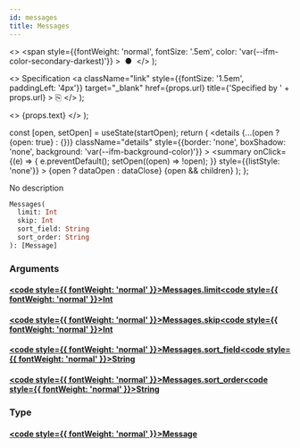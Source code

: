 ```yaml
---
id: messages
title: Messages
---
```


  <>
    <span
      style={{fontWeight: 'normal', fontSize: '.5em', color: 'var(--ifm-color-secondary-darkest)'}}
    >
      &nbsp;●&nbsp;
    </span>
  </>
);

  <>
    Specification
    <a
      className="link"
      style={{fontSize: '1.5em', paddingLeft: '4px'}}
      target="_blank"
      href={props.url}
      title={'Specified by ' + props.url}
    >
      ⎘
    </a>
  </>
);

  <>
    <span className={props.class}>{props.text}</span>
  </>
);


  const [open, setOpen] = useState(startOpen);
  return (
    <details
      {...(open ? {open: true} : {})}
      className="details"
      style={{border: 'none', boxShadow: 'none', background: 'var(--ifm-background-color)'}}
    >
      <summary
        onClick={(e) => {
          e.preventDefault();
          setOpen((open) => !open);
        }}
        style={{listStyle: 'none'}}
      >
        {open ? dataOpen : dataClose}
      </summary>
      {open && children}
    </details>
  );
};

No description

```graphql
Messages(
  limit: Int
  skip: Int
  sort_field: String
  sort_order: String
): [Message]
```

### Arguments

#### [<code style={{ fontWeight: 'normal' }}>Messages.<b>limit</b></code>](#)<Bullet />[<code style={{ fontWeight: 'normal' }}><b>Int</b></code>](/docs/apis/graphql/types/scalars/int.mdx) <Badge class="badge badge--secondary " text="scalar"/>

#### [<code style={{ fontWeight: 'normal' }}>Messages.<b>skip</b></code>](#)<Bullet />[<code style={{ fontWeight: 'normal' }}><b>Int</b></code>](/docs/apis/graphql/types/scalars/int.mdx) <Badge class="badge badge--secondary " text="scalar"/>

#### [<code style={{ fontWeight: 'normal' }}>Messages.<b>sort_field</b></code>](#)<Bullet />[<code style={{ fontWeight: 'normal' }}><b>String</b></code>](/docs/apis/graphql/types/scalars/string.mdx) <Badge class="badge badge--secondary " text="scalar"/>

#### [<code style={{ fontWeight: 'normal' }}>Messages.<b>sort_order</b></code>](#)<Bullet />[<code style={{ fontWeight: 'normal' }}><b>String</b></code>](/docs/apis/graphql/types/scalars/string.mdx) <Badge class="badge badge--secondary " text="scalar"/>

### Type

#### [<code style={{ fontWeight: 'normal' }}><b>Message</b></code>](/docs/apis/graphql/types/objects/message.mdx) <Badge class="badge badge--secondary " text="object"/>
